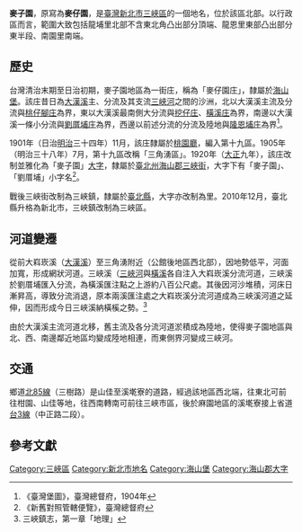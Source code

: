 {{noteTA　
|1 = zh-cn:庄; zh-hk:庄; zh-tw:庄;
}}
'''麥子園'''，原寫為'''麥仔園'''，是[[臺灣|臺灣]][[新北市|新北市]][[三峽區|三峽區]]的一個地名，位於該區北部。以行政區而言，範圍大致包括龍埔里北部不含東北角凸出部分頂端、龍恩里東部凸出部分東半段、南園里南端。

==歷史==
台灣清治末期至日治初期，麥子園地區為一街庄，稱為「麥仔園庄」，隸屬於[[海山堡|海山堡]]。該庄昔日為[[大漢溪|大漢溪]]主、分流及其支流[[三峽河|三峽河]]之間的沙洲，北以大漢溪主流及分流與[[桃仔腳庄|桃仔腳庄]]為界，東以大漢溪最南側大分流與[[挖子_(新北市)|挖仔庄]]、[[橫溪_(大字)|橫溪庄]]為界，南邊以大漢溪一條小分流與[[劉厝埔庄|劉厝埔庄]]為界，西邊以前述分流的分流及陸地與[[隆恩埔庄|隆恩埔庄]]為界<ref>《臺灣堡圖》，臺灣總督府，1904年</ref>。

1901年（日治[[明治|明治]]三十四年）11月，該庄隸屬於[[桃園廳|桃園廳]]，編入第十九區。1905年（明治三十八年）7月，第十九區改稱「三角湧區」。1920年（[[大正|大正]]九年），該庄改制並雅化為「麥子園」[[大字|大字]]，隸屬於[[臺北州|臺北州]][[海山郡|海山郡]][[三峽街|三峽街]]，大字下有「麥子園」、「劉厝埔」小字名<ref>《新舊對照管轄便覽》，臺灣總督府</ref>。

戰後三峽街改制為三峽鎮，隸屬於[[臺北縣|臺北縣]]，大字亦改制為里。2010年12月，臺北縣升格為新北市，三峽鎮改制為三峽區。

==河道變遷==
從前大嵙崁溪（[[大漢溪|大漢溪]]）至三角湧附近（公館後地區西北部），因地勢低平，河面加寬，形成網狀河道。三峽溪（[[三峽河|三峽河]]與[[橫溪|橫溪]]各自注入大嵙崁溪分流河道，三峽溪於劉厝埔匯入分流，為橫溪匯注點之上游約八百公尺處。其後因河沙堆積，河床日漸昇高，導致分流消退，原本兩溪匯注處之大嵙崁溪分流河道成為三峽溪河道之延伸，因而形成今日三峽溪納橫榽之勢。<ref>三峽鎮志，第一章「地理」</ref>

由於大漢溪主流河道北移，舊主流及各分流河道淤積成為陸地，使得麥子園地區與北、西、南邊鄰近地區均變成陸地相連，而東側界河變成三峽河。

==交通==
鄉道[[北85線|北85線]]（三樹路）是山佳至溪墘寮的道路，經過該地區西北端，往東北可前往柑園、山佳等地，往西南轉南可前往三峽市區，後於麻園地區的溪墘寮接上省道[[台3線|台3線]]（中正路二段）。

==參考文獻==
{{reflist}}

{{海山郡}}

[[Category:三峽區|Category:三峽區]]
[[Category:新北市地名|Category:新北市地名]]
[[Category:海山堡|Category:海山堡]]
[[Category:海山郡大字|Category:海山郡大字]]
{{TW-geo-stub}}